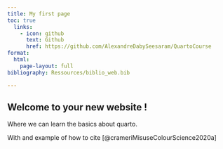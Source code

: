 ```yaml
---
title: My first page
toc: true
  links:
    - icon: github
      text: Github
      href: https://github.com/AlexandreDabySeesaram/QuartoCourse
format:
  html:
    page-layout: full
bibliography: Ressources/biblio_web.bib

---
```


## Welcome to your new website !

Where we can learn the basics about quarto.

With and example of how to cite [@crameriMisuseColourScience2020a]